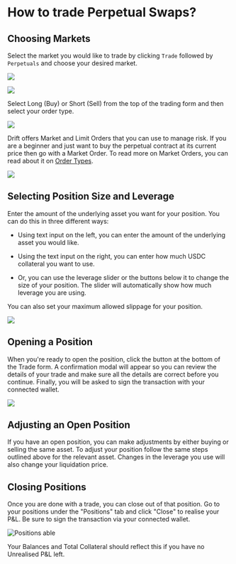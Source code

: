 # How to trade Perpetual Swaps?

## Choosing Markets

Select the market you would like to trade by clicking `Trade` followed by `Perpetuals` and choose your desired market.

![](public/assets/2nJN8GJEzu7Jk0xzK49CM_screenshot-2023-08-11-at-114725.png)

![](public/assets/w7WFaS0-c9hZGlO6qJI-c_screenshot-2023-08-11-at-113644.png)

Select Long (Buy) or Short (Sell) from the top of the trading form and then select your order type.

![](public/assets/EkKqbHy0IVwyVgHpIsPLW_screenshot-2023-08-11-at-113800.png)

Drift offers Market and Limit Orders that you can use to manage risk. If you are a beginner and just want to buy the perpetual contract at its current price then go with a Market Order. To read more on Market Orders, you can read about it on [Order Types](/trading/order-types).

![](public/assets/i1GlHgcBaJMWNeK3cyZMS_screenshot-2023-08-11-at-114239.png)

## Selecting Position Size and Leverage

Enter the amount of the underlying asset you want for your position. You can do this in three different ways:

-   Using text input on the left, you can enter the amount of the underlying asset you would like.

-   Using the text input on the right, you can enter how much USDC collateral you want to use.

-   Or, you can use the leverage slider or the buttons below it to change the size of your position. The slider will automatically show how much leverage you are using.

You can also set your maximum allowed slippage for your position.

![](public/assets/oVGN1AXZXFr-YJfJUXwVB_screenshot-2023-08-11-at-114406.png)

## Opening a Position

When you're ready to open the position, click the button at the bottom of the Trade form. A confirmation modal will appear so you can review the details of your trade and make sure all the details are correct before you continue. Finally, you will be asked to sign the transaction with your connected wallet.

![](public/assets/nXvS7rV7f-Nsca2lJTW5M_screenshot-2023-08-11-at-114513.png)

## Adjusting an Open Position

If you have an open position, you can make adjustments by either buying or selling the same asset. To adjust your position follow the same steps outlined above for the relevant asset. Changes in the leverage you use will also change your liquidation price.

## Closing Positions

Once you are done with a trade, you can close out of that position. Go to your positions under the "Positions" tab and click "Close" to realise your P\&L. Be sure to sign the transaction via your connected wallet.

![Positions able](public/assets/w8fFq1mLC3VeMXnnQp0jC_image.png)

Your Balances and Total Collateral should reflect this if you have no Unrealised P\&L left.
